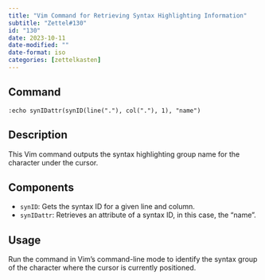 ```yaml
---
title: "Vim Command for Retrieving Syntax Highlighting Information"
subtitle: "Zettel#130"
id: "130"
date: 2023-10-11
date-modified: ""
date-format: iso
categories: [zettelkasten]
---
```

## Command

```vim
:echo synIDattr(synID(line("."), col("."), 1), "name")
```

## Description

This Vim command outputs the syntax highlighting group name for the character under the cursor.

## Components

* `synID`: Gets the syntax ID for a given line and column.
* `synIDattr`: Retrieves an attribute of a syntax ID, in this case, the "name".

## Usage

Run the command in Vim's command-line mode to identify the syntax group of the character where the cursor is currently positioned.
